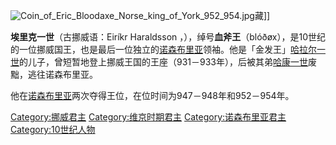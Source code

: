 {{unreferenced|time=2010-09-19T16:21:40+00:00}}
[[File:Coin_of_Eric_Bloodaxe_Norse_king_of_York_952_954.jpg|thumb]]藏]]

'''埃里克一世'''（古挪威语：Eiríkr Haraldsson ，{{bd|895年||954年|}}），绰号'''血斧王'''（blóðøx），是10世纪的一位挪威国王，也是最后一位独立的[[诺森布里亚|诺森布里亚]]领袖。他是「金发王」[[哈拉尔一世_(挪威)|哈拉尔一世]]的儿子，曾短暂地登上挪威王国的王座（931－933年），后被其弟[[哈康一世|哈康一世]]废黜，逃往诺森布里亚。

他在[[诺森布里亚|诺森布里亚]]两次夺得王位，在位时间为947－948年和952－954年。

{{s-start}}
{{s-hou|金髮王朝||895年||954年|name=埃里克一世}}
{{s-reg}}
{{s-before|[[哈拉尔一世_(挪威)|金发王哈拉尔]]}}
{{s-title|[[挪威君主列表|挪威君主]]|929年－934年}}
{{s-after|[[哈康一世|哈康一世（好人）]]}}
{{end box}}

{{挪威君主}}

{{Authority control}}
[[Category:挪威君主|Category:挪威君主]]
[[Category:维京时期君主|Category:维京时期君主]]
[[Category:诺森布里亚君主|Category:诺森布里亚君主]]
[[Category:10世纪人物|Category:10世纪人物]]